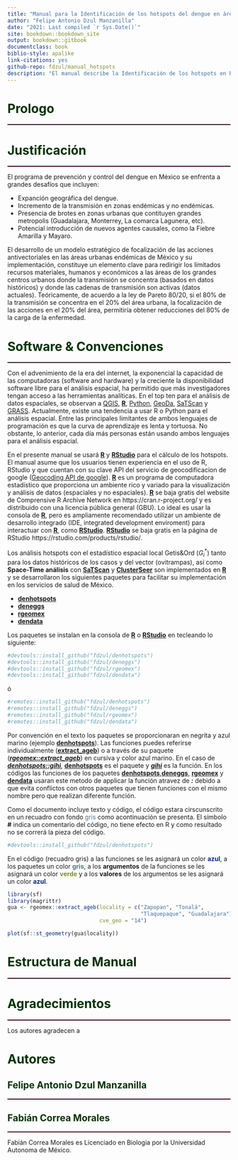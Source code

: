 ```yaml
--- 
title: "Manual para la Identificación de los hotspots del dengue en área urbanas de México" 
author: "Felipe Antonio Dzul Manzanilla"
date: "2021: Last compiled `r Sys.Date()`"
site: bookdown::bookdown_site
output: bookdown::gitbook
documentclass: book
biblio-style: apalike
link-citations: yes
github-repo: fdzul/manual_hotspots
description: "El manual describe la Identificación de los hotspots en R"
---
```


# **<span style="color:#003300;">Prologo</span>**{-}

<hr style="height:2px;border-width:0;color:#330019;background-color:#330019"> 

# **<span style="color:#003300;">Justificación</span>**{-}

<hr style="height:2px;border-width:0;color:#330019;background-color:#330019"> 

El programa de prevención y control del dengue en México se enfrenta a grandes desafíos que incluyen:

 - Expanción geográfica del dengue.
 - Incremento de la transmisión en zonas endémicas y no endémicas.
 - Presencia de brotes en zonas urbanas que contituyen grandes metropolis (Guadalajara, Monterrey, La comarca Lagunera, etc).
 - Potencial introducción de nuevos agentes causales, como la Fiebre Amarilla y Mayaro.


El desarrollo de un modelo estratégico de focalización de las acciones antivectoriales en las áreas urbanas endémicas de México y su implementación, constituye un elemento clave para redirigir los límitados recursos materiales, humanos y económicos a las áreas de los grandes centros urbanos donde la transmisión se concentra (basados en datos históricos) y donde las cadenas de transmisión son activas (datos actuales). Teóricamente, de acuerdo a la ley de Pareto 80/20, si el 80% de la transmisión se concentra en el 20% del área urbana, la focalización de las acciones en el 20% del área, permitiría obtener reducciones del 80% de la carga de la enfermedad. 

# **<span style="color:#003300;">Software & Convenciones</span>** {-}

<hr style="height:2px;border-width:0;color:#330019;background-color:#330019"> 

Con el advenimiento de la era del internet, la exponencial la capacidad de las computadoras (software and hardware) y la creciente la disponibilidad software libre para el análisis espacial, ha permitido que más investigadores tengan acceso a las herramientas analíticas. En el top ten para el análisis de datos espaciales, se observan a [QGIS](http://www.qgis.org/es/site/ ), **[R](https://cran.r-project.org/)**, [Python](https://www.python.org/), [GeoDa](https://spatial.uchicago.edu/software), [SaTScan](https://www.satscan.org/) y [GRASS](https://grass.osgeo.org/). Actualmente, existe una tendencia a usar R o Python para el análisis espacial. Entre las principales limitantes de ambos lenguajes de programación es que la curva de aprendizaje es lenta y tortuosa. No obstante, lo anterior, cada día más personas están usando ambos lenguajes para el análisis espacial. 

En el presente manual se usará **[R](https://cran.r-project.org/)** y **[RStudio](https://www.rstudio.com/)** para el cálculo de los hotspots. El manual asume que los usuarios tienen experiencia en el uso de R, RStudio y que cuentan con su clave API del servicio de geocodificacion de google ([Geocoding API de google](https://developers.google.com/maps/documentation/geocoding/overview)). **[R](https://cran.r-project.org/)** es un programa de computadora estadístico que proporciona un ambiente rico y variado para la visualización y análisis de datos (espaciales y no espaciales). **[R](https://cran.r-project.org/)** se baja gratis del website de Comprensive R Archive Network en https://cran.r-project.org/ y es distribuido con una licencia pública general (GBU). Lo ideal es usar la consola de **[R](https://cran.r-project.org/)**, pero es ampliamente recomendado utilizar un ambiente de desarrollo integrado (IDE, integrated development enviroment) para interactuar con **[R](https://cran.r-project.org/)**, como **[RStudio](https://www.rstudio.com/)**. **[RStudio](https://www.rstudio.com/)** se baja gratis en la página de RStudio https://rstudio.com/products/rstudio/.


Los análisis hotspots con el estadístico espacial local Getis&Ord ($G_{i}^{*}$) tanto para los datos históricos de los casos y del vector (ovitrampas), así como **Space-Time análisis** con **[SaTScan](https://www.satscan.org/)** y **[ClusterSeer](https://www.biomedware.com/software/clusterseer/)** son implementados en **[R](https://cran.r-project.org/)** y se desarrollaron los siguientes paquetes para facilitar su implementación en los servicios de salud de México.

* **[denhotspots](https://github.com/fdzul/denhotspots)**
* **[deneggs](https://github.com/fdzul/deneggs)**
* **[rgeomex](https://github.com/fdzul/rgeomex)**
* **[dendata](https://github.com/fdzul/dendata)**

Los paquetes se instalan en la consola de **[R](https://cran.r-project.org/)** o **[RStudio](https://www.rstudio.com/)** en tecleando lo siguiente:

```r
#devtools::install_github("fdzul/denhotspots")
#devtools::install_github("fdzul/deneggs")
#devtools::install_github("fdzul/rgeomex")
#devtools::install_github("fdzul/dendata")
```
ó
```r
#remotes::install_github("fdzul/denhotspots")
#remotes::install_github("fdzul/deneggs")
#remotes::install_github("fdzul/rgeomex")
#remotes::install_github("fdzul/dendata")
```

Por convención en el texto los paquetes se proporcionaran en negrita y azul marino (ejemplo **[denhotspots](https://github.com/fdzul/denhotspots)**). Las funciones puedes referirse individualmente (**[extract_ageb]()**) o a través de su paquete (***[rgeomex::extract_ageb]()***) en cursiva y color azul marino. En el caso de ***[denhotspots::gihi]()***, **[denhotspots]()** es el paquete y ***[gihi]()*** es la función. En los códigos las funciones de los paquetes **[denhotspots](https://github.com/fdzul/denhotspots)**,**[deneggs](https://github.com/fdzul/deneggs)**, **[rgeomex](https://github.com/fdzul/rgeomex)** y **[dendata](https://github.com/fdzul/dendata)** usaran este metodo de applicar la función atravez de ***:*** debido a que evita conflictos con otros paquetes que tienen funciones con el mismo nombre pero que realizan diferente función.

Como el documento incluye texto y código, el código estara cirscunscrito en un recuadro con fondo <span style="color:#567482">gris</span> como  acontinuación se presenta. El símbolo **#** indica un comentario del código, no tiene efecto en R y como resultado no se correrá la pieza del código. 

```r
#devtools::install_github("fdzul/denhotspots")
```

En el código (recuadro gris) a las funciones se les asignará un color **<span style="color:#06287e">azul</span>**, a los paquetes un color **<span style="color:#567482">gris</span>**, a los **argumentos** de la funciones se les asignará un color **<span style="color:#7d9029">verde</span>** y a los **valores** de los argumentos se les asignará un color **<span style="color:#06287e">azul</span>**.

```r
library(sf)
library(magrittr)
gua <- rgeomex::extract_ageb(locality = c("Zapopan", "Tonalá",
                                          "Tlaquepaque", "Guadalajara"),
                             cve_geo = "14")
```

```r
plot(sf::st_geometry(gua$locality))
```

# **<span style="color:#003300;">Estructura de Manual</span>**{-}
<hr style="height:2px;border-width:0;color:#330019;background-color:#330019"> 

# **<span style="color:#003300;">Agradecimientos</span>**{-}
<hr style="height:2px;border-width:0;color:#330019;background-color:#330019"> 

Los autores agradecen a 

# **<span style="color:#003300;">Autores</span>**{-}

## **<span style="color:#003300;">Felipe Antonio Dzul Manzanilla</span>**{-}
<hr style="height:2px;border-width:0;color:#330019;background-color:#330019"> 


## **<span style="color:#003300;">Fabián Correa Morales</span>**{-}
<hr style="height:2px;border-width:0;color:#330019;background-color:#330019"> 


Fabián Correa Morales es Licenciado en Biologia por la Universidad Autonoma de México.
